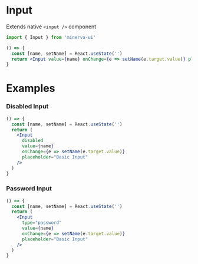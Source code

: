 
<Meta title="Elements|Input" component={Input} />

# Input

Extends native `<input />` component

```js
import { Input } from 'minerva-ui'
```

```jsx
() => {
  const [name, setName] = React.useState('')
  return <Input value={name} onChange={e => setName(e.target.value)} placeholder="Basic Input" />
}
```

<Props of={Input} />

# Examples

### Disabled Input
```jsx
() => {
  const [name, setName] = React.useState('')
  return (
    <Input
      disabled
      value={name}
      onChange={e => setName(e.target.value)}
      placeholder="Basic Input"
    />
  )
}
```

### Password Input
```jsx
() => {
  const [name, setName] = React.useState('')
  return (
    <Input
      type="password"
      value={name}
      onChange={e => setName(e.target.value)}
      placeholder="Basic Input"
    />
  )
}